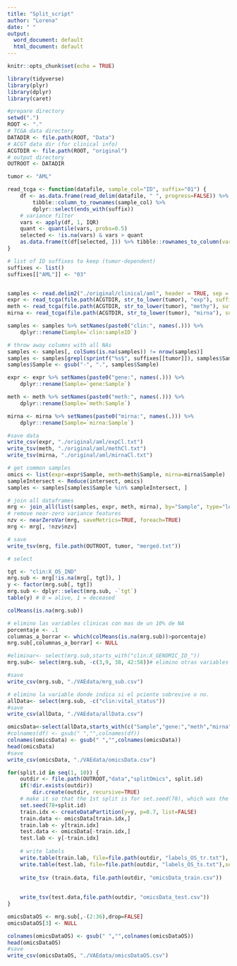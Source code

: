 ---
title: "Split_script"
author: "Lorena"
date: " "
output:
  word_document: default
  html_document: default
---

```{r setup, include=FALSE}
knitr::opts_chunk$set(echo = TRUE)
```

```{r}
library(tidyverse)
library(plyr)
library(dplyr)
library(caret)

```


```{r}
#prepare directory
setwd(".")
ROOT <- "."
# TCGA data directory
DATADIR <- file.path(ROOT, "Data")
# ACGT data dir (for clinical info)
ACGTDIR <- file.path(ROOT, "original")
# output directory
OUTROOT <- DATADIR

```


```{r}
tumor <- "AML"

read_tcga <- function(datafile, sample_col="ID", suffix="01") {
    df <- as.data.frame(read_delim(datafile, " ", progress=FALSE)) %>% 
        tibble::column_to_rownames(sample_col) %>%
        dplyr::select(ends_with(suffix))
    # variance filter
    vars <- apply(df, 1, IQR)
    quant <- quantile(vars, probs=0.5)
    selected <- !is.na(vars) & vars > quant
    as.data.frame(t(df[selected, ])) %>% tibble::rownames_to_column(var="Sample")
}
```


```{r}
# list of ID suffixes to keep (tumor-dependent)
suffixes <- list()
suffixes[["AML"]] <- "03"


samples <- read.delim2("./original/clinical/aml", header = TRUE, sep = "\t")
expr <- read_tcga(file.path(ACGTDIR, str_to_lower(tumor), "exp"), suffix=suffixes[[tumor]])
meth <- read_tcga(file.path(ACGTDIR, str_to_lower(tumor), "methy"), suffix=suffixes[[tumor]])
mirna <- read_tcga(file.path(ACGTDIR, str_to_lower(tumor), "mirna"), suffix=suffixes[[tumor]])

samples <- samples %>% setNames(paste0("clin:", names(.))) %>% 
    dplyr::rename(Sample=`clin:sampleID`)
```
```{r}
# throw away columns with all NAs
samples <- samples[, colSums(is.na(samples)) != nrow(samples)]
samples <- samples[grepl(sprintf("%s$", suffixes[[tumor]]), samples$Sample), ]
samples$Sample <- gsub("-", ".", samples$Sample)

expr <- expr %>% setNames(paste0("gene:", names(.))) %>% 
    dplyr::rename(Sample=`gene:Sample`)

meth <- meth %>% setNames(paste0("meth:", names(.))) %>% 
    dplyr::rename(Sample=`meth:Sample`)

mirna <- mirna %>% setNames(paste0("mirna:", names(.))) %>% 
    dplyr::rename(Sample=`mirna:Sample`)
```
```{r}
#save data
write_csv(expr, "./original/aml/expCl.txt")
write_tsv(meth, "./original/aml/methCl.txt")
write_tsv(mirna, "./original/aml/mirnaCl.txt")

```


```{r}
# get common samples
omics <- list(expr=expr$Sample, meth=meth$Sample, mirna=mirna$Sample)
sampleIntersect <- Reduce(intersect, omics)
samples <- samples[samples$Sample %in% sampleIntersect, ]

# join all dataframes
mrg <- join_all(list(samples, expr, meth, mirna), by="Sample", type="left")
# remove near-zero variance features
nzv <- nearZeroVar(mrg, saveMetrics=TRUE, foreach=TRUE)
mrg <- mrg[, !nzv$nzv]

# save
write_tsv(mrg, file.path(OUTROOT, tumor, "merged.txt"))
```

```{r}
# select

tgt <- "clin:X_OS_IND"
mrg.sub <- mrg[!is.na(mrg[, tgt]), ]
y <- factor(mrg.sub[, tgt])
mrg.sub <- dplyr::select(mrg.sub, -`tgt`)
table(y) # 0 = alive, 1 = deceased
```

```{r}
colMeans(is.na(mrg.sub))
```
```{r}
# elimino las variables clinicas con mas de un 10% de NA
porcentaje <- .1
columnas_a_borrar <- which(colMeans(is.na(mrg.sub))>porcentaje)
mrg.sub[,columnas_a_borrar] <- NULL
```
```{r}
#eliminar<- select(mrg.sub,starts_with("clin:X_GENOMIC_ID_"))
mrg.sub<- select(mrg.sub, -c(3,9, 38, 42:58))# elimino otras variables de identificación del paciente 

#save
write_csv(mrg.sub, "./VAEdata/mrg_sub.csv")
```
```{r}
# elimino la variable donde indica si el pciente sobrevive o no.
allData<- select(mrg.sub, -c("clin:vital_status"))
#save
write_csv(allData, "./VAEdata/allData.csv")
```
```{r}
omicsData<-select(allData,starts_with(c("Sample","gene:","meth","mirna")))
#colnames(df) <- gsub(" ","",colnames(df))
colnames(omicsData) <- gsub(" ","",colnames(omicsData))
head(omicsData)
#save
write_csv(omicsData, "./VAEdata/omicsData.csv")
```
```{r}
for(split.id in seq(1, 10)) {
    outdir <- file.path(OUTROOT,"data","splitOmics", split.id)
    if(!dir.exists(outdir))
        dir.create(outdir, recursive=TRUE)
    # make it so that the 1st split is for set.seed(78), which was the one created previously
    set.seed(78+split.id)
    train.idx <- createDataPartition(y=y, p=0.7, list=FALSE)
    train.data <- omicsData[train.idx,]
    train.lab <- y[train.idx]
    test.data <- omicsData[-train.idx,]
    test.lab <- y[-train.idx]
 
    # write labels
    write.table(train.lab, file=file.path(outdir, "labels_OS_tr.txt"), sep="\t", quote=FALSE, row.names=F, col.names=F)
    write.table(test.lab, file=file.path(outdir, "labels_OS_ts.txt"),sep="\t", quote=FALSE, row.names=F, col.names=F)
    
    write_tsv (train.data, file.path(outdir, "omicsData_train.csv"))
            
        
    write_tsv(test.data,file.path(outdir, "omicsData_test.csv"))
}
```
```{r}

omicsDataOS <- mrg.sub[,-(2:36),drop=FALSE]
omicsDataOS[3] <- NULL

colnames(omicsDataOS) <- gsub(" ","",colnames(omicsDataOS))
head(omicsDataOS)
#save
write_csv(omicsDataOS, "./VAEdata/omicsDataOS.csv")
```